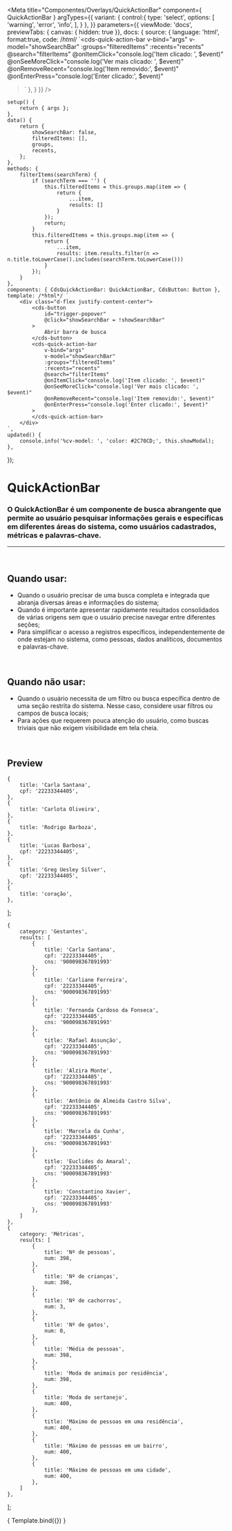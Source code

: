 
<Meta
	title="Componentes/Overlays/QuickActionBar"
	component={ QuickActionBar }
	argTypes={{
		variant: {
			control:{
				type: 'select',
				options: [
					'warning',
					'error',
					'info',
				],
			}
		},
	}}
	parameters={{
		viewMode: 'docs',
		previewTabs: { canvas: { hidden: true }},
		docs: {
			source: {
				language: 'html',
				format:true,
				code: /*html*/
`<cds-quick-action-bar
	v-bind="args"
	v-model="showSearchBar"
	:groups="filteredItems"
	:recents="recents"
	@search="filterItems"
	@onItemClick="console.log('Item clicado: ', $event)"
	@onSeeMoreClick="console.log('Ver mais clicado: ', $event)"
	@onRemoveRecent="console.log('Item removido:', $event)"
	@onEnterPress="console.log('Enter clicado:', $event)"
>`
			},
		}
	}}
/>

	setup() {
		return { args };
	},
	data() {
		return {
			showSearchBar: false,
			filteredItems: [],
			groups,
			recents,
		};
	},
	methods: {
		filterItems(searchTerm) {
			if (searchTerm === '') {
				this.filteredItems = this.groups.map(item => {
					return {
						...item,
						results: []
					}
				});
				return;
			}
			this.filteredItems = this.groups.map(item => {
				return {
					...item,
					results: item.results.filter(n => n.title.toLowerCase().includes(searchTerm.toLowerCase()))
				}
			});
		}
	},
	components: { CdsQuickActionBar: QuickActionBar, CdsButton: Button },
	template: /*html*/ `
		<div class="d-flex justify-content-center">
			<cds-button
				id="trigger-popover"
				@click="showSearchBar = !showSearchBar"
			>
				Abrir barra de busca
			</cds-button>
			<cds-quick-action-bar
				v-bind="args"
				v-model="showSearchBar"
				:groups="filteredItems"
				:recents="recents"
				@search="filterItems"
				@onItemClick="console.log('Item clicado: ', $event)"
				@onSeeMoreClick="console.log('Ver mais clicado: ', $event)"
				@onRemoveRecent="console.log('Item removido:', $event)"
				@onEnterPress="console.log('Enter clicado:', $event)"
			>
			</cds-quick-action-bar>
		</div>
	`,
	updated() {
		console.info('%cv-model: ', 'color: #2C70CD;', this.showModal);
	},
});

# QuickActionBar

### O QuickActionBar é um componente de busca abrangente que permite ao usuário pesquisar informações gerais e específicas em diferentes áreas do sistema, como usuários cadastrados, métricas e palavras-chave.
---
<br />

## Quando usar:
- Quando o usuário precisar de uma busca completa e integrada que abranja diversas áreas e informações do sistema;
- Quando é importante apresentar rapidamente resultados consolidados de várias origens sem que o usuário precise navegar entre diferentes seções;
- Para simplificar o acesso a registros específicos, independentemente de onde estejam no sistema, como pessoas, dados analíticos, documentos e palavras-chave.

<br />

## Quando não usar:
- Quando o usuário necessita de um filtro ou busca específica dentro de uma seção restrita do sistema. Nesse caso, considere usar filtros ou campos de busca locais;
- Para ações que requerem pouca atenção do usuário, como buscas triviais que não exigem visibilidade em tela cheia.

<br />

## Preview

	{
		title: 'Carla Santana',
		cpf: '22233344405',
	},
	{
		title: 'Carlota Oliveira',
	},
	{
		title: 'Rodrigo Barboza',
	},
	{
		title: 'Lucas Barbosa',
		cpf: '22233344405',
	},
	{
		title: 'Greg Uesley Silver',
		cpf: '22233344405',
	},
	{
		title: 'coração',
	},
];

	{
		category: 'Gestantes',
		results: [
			{
				title: 'Carla Santana',
				cpf: '22233344405',
				cns: '900098367891993'
			},
			{
				title: 'Carliane Ferreira',
				cpf: '22233344405',
				cns: '900098367891993'
			},
			{
				title: 'Fernanda Cardoso da Fonseca',
				cpf: '22233344405',
				cns: '900098367891993'
			},
			{
				title: 'Rafael Assunção',
				cpf: '22233344405',
				cns: '900098367891993'
			},
			{
				title: 'Alzira Monte',
				cpf: '22233344405',
				cns: '900098367891993'
			},
			{
				title: 'Antônio de Almeida Castro Silva',
				cpf: '22233344405',
				cns: '900098367891993'
			},
			{
				title: 'Marcela da Cunha',
				cpf: '22233344405',
				cns: '900098367891993'
			},
			{
				title: 'Euclides do Amaral',
				cpf: '22233344405',
				cns: '900098367891993'
			},
			{
				title: 'Constantino Xavier',
				cpf: '22233344405',
				cns: '900098367891993'
			},
		]
	},
	{
		category: 'Métricas',
		results: [
			{
				title: 'Nº de pessoas',
				num: 398,
			},
			{
				title: 'Nº de crianças',
				num: 398,
			},
			{
				title: 'Nº de cachorros',
				num: 3,
			},
			{
				title: 'Nº de gatos',
				num: 0,
			},
			{
				title: 'Média de pessoas',
				num: 398,
			},
			{
				title: 'Moda de animais por residência',
				num: 398,
			},
			{
				title: 'Moda de sertanejo',
				num: 400,
			},
			{
				title: 'Máximo de pessoas em uma residência',
				num: 400,
			},
			{
				title: 'Máximo de pessoas em um bairro',
				num: 400,
			},
			{
				title: 'Máximo de pessoas em uma cidade',
				num: 400,
			},
		]
	},
];

<Canvas>
	<Story
		name="QuickActionBar"
		args={{
			recents,
			groups,
		}}
	>
		{ Template.bind({}) }
	</Story>
</Canvas>

<ArgsTable story="QuickActionBar" />